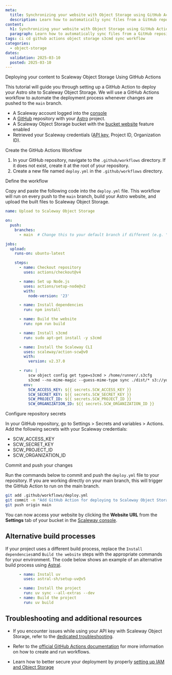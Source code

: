```yaml
---
meta:
  title: Synchronizing your website with Object Storage using GitHub Actions
  description: Learn how to automatically sync files from a GitHub repository with Scaleway Object Storage using GitHub Actions to deploy your website
content:
  h1: Synchronizing your website with Object Storage using GitHub Actions
  paragraph: Learn how to automatically sync files from a GitHub repository with Scaleway Object Storage using GitHub Actions to deploy your website
tags: ci cd github actions object storage s3cmd sync workflow
categories:
  - object-storage
dates:
  validation: 2025-03-10
  posted: 2025-03-10
---
```


Deploying your content to Scaleway Object Storage Using GitHub Actions

This tutorial will guide you through setting up a GitHub Action to deploy your Astro site to Scaleway Object Storage. We will use a GitHub Actions workflow to automate the deployment process whenever changes are pushed to the `main` branch.

<Macro id="requirements" />

- A Scaleway account logged into the [console](https://console.scaleway.com)
- A [GitHub](https://github.com/) repository with your [Astro](https://astro.build/) project.
- A Scaleway Object Storage bucket with the [bucket website](/object-storage/how-to/use-bucket-website/) feature enabled
- Retrieved your Scaleway credentials ([API key](/iam/how-to/create-api-keys/), Project ID, Organization ID).

Create the GitHub Actions Workflow

1. In your GitHub repository, navigate to the `.github/workflows` directory. If it does not exist, create it at the root of your repository.
2. Create a new file named `deploy.yml` in the `.github/workflows` directory.

Define the workflow

Copy and paste the following code into the `deploy.yml` file. This workflow will run on every push to the `main` branch, build your Astro website, and upload the built files to Scaleway Object Storage.

```yaml
name: Upload to Scaleway Object Storage

on:
  push:
    branches:
      - main  # Change this to your default branch if different (e.g. "trunk", or "master")

jobs:
  upload:
    runs-on: ubuntu-latest

    steps:
      - name: Checkout repository
        uses: actions/checkout@v4

      - name: Set up Node.js
        uses: actions/setup-node@v2
        with:
          node-version: '23'

      - name: Install dependencies
        run: npm install

      - name: Build the website
        run: npm run build

      - name: Install s3cmd
        run: sudo apt-get install -y s3cmd

      - name: Install the Scaleway CLI
        uses: scaleway/action-scw@v0
        with:
          version: v2.37.0

      - run: |
          scw object config get type=s3cmd > /home/runner/.s3cfg
          s3cmd --no-mime-magic --guess-mime-type sync ./dist/* s3://your_bucket_name/
        env:
          SCW_ACCESS_KEY: ${{ secrets.SCW_ACCESS_KEY }}
          SCW_SECRET_KEY: ${{ secrets.SCW_SECRET_KEY }}
          SCW_PROJECT_ID: ${{ secrets.SCW_PROJECT_ID }}
          SCW_ORGANIZATION_ID: ${{ secrets.SCW_ORGANIZATION_ID }}
```

Configure repository secrets

In your GitHub repository, go to Settings > Secrets and variables > Actions.
Add the following secrets with your Scaleway credentials:

- SCW_ACCESS_KEY
- SCW_SECRET_KEY
- SCW_PROJECT_ID
- SCW_ORGANIZATION_ID

Commit and push your changes

Run the commands below to commit and push the `deploy.yml` file to your repository. If you are working directly on your main branch, this will trigger the GitHub Action to run on the main branch.

```bash
git add .github/workflows/deploy.yml
git commit -m "Add GitHub Action for deploying to Scaleway Object Storage"
git push origin main
```

You can now access your website by clicking the **Website URL** from the **Settings** tab of your bucket in the [Scaleway console](https://console.scaleway.com/object-storage/buckets).

## Alternative build processes

If your project uses a different build process, replace the `Install dependencies`and `Build the website` steps with the appropriate commands for your environment. The code below shows an example of an alternative build process using [Astral](https://astral.sh/).


```yaml
      - name: Install uv
        uses: astral-sh/setup-uv@v5

      - name: Install the project
        run: uv sync --all-extras --dev
      - name: Build the project
        run: uv build
```

## Troubleshooting and additional resources

- If you encounter issues while using your API key with Scaleway Object Storage, refer to the [dedicated troubleshooting](/object-storage/troubleshooting/api-key-does-not-work/).

- Refer to the [official GitHub Actions documentation](https://docs.github.com/en/actions/writing-workflows/quickstart) for more information on how to create and run workflows.

- Learn how to better secure your deployment by properly [setting up IAM and Object Storage](/object-storage/api-cli/combining-iam-and-object-storage/)
